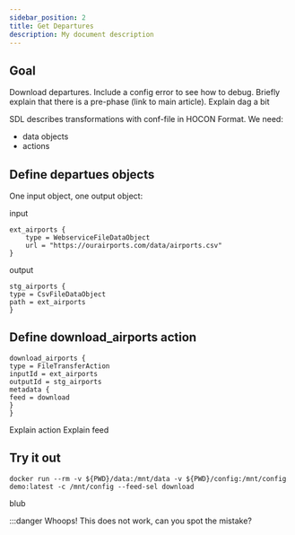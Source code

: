 ```yaml
---
sidebar_position: 2
title: Get Departures
description: My document description
---
```


## Goal



Download departures.
Include a config error to see how to debug.
Briefly explain that there is a pre-phase (link to main article).
Explain dag a bit

SDL describes transformations with conf-file in HOCON Format.
We need:
- data objects
- actions
## Define departues objects 
One input object, one output object:

input

    ext_airports {
        type = WebserviceFileDataObject
        url = "https://ourairports.com/data/airports.csv"
    }
output

    stg_airports {
    type = CsvFileDataObject
    path = ext_airports
    }


## Define download_airports action


    download_airports {
    type = FileTransferAction
    inputId = ext_airports
    outputId = stg_airports
    metadata {
    feed = download
    }
    }
Explain action
Explain feed


## Try it out

    docker run --rm -v ${PWD}/data:/mnt/data -v ${PWD}/config:/mnt/config demo:latest -c /mnt/config --feed-sel download
blub



:::danger Whoops!
This does not work, can you spot the mistake?